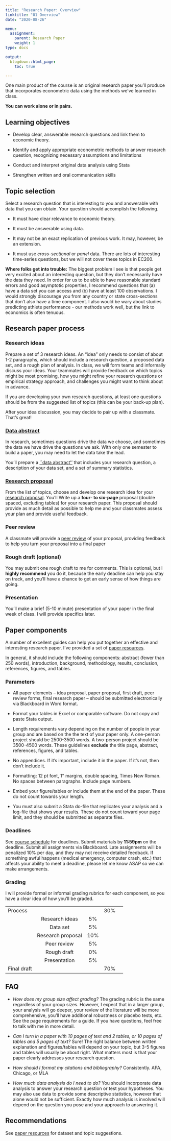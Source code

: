 ```yaml
---
title: "Research Paper: Overview"
linktitle: "01 Overview"
date: "2020-08-26"

menu:
  assignment:
    parent: Research Paper
    weight: 1
type: docs

output:
  blogdown::html_page:
    toc: true

---
```


One main product of the course is an original research paper you'll
produce that incorporates econometric data using the methods we've
learned in class. 

**You can work alone or in pairs.**

## Learning objectives {#learning-objectives .unnumbered}

-   Develop clear, answerable research questions and link them to
    economic theory.

-   Identify and apply appropriate econometric methods to answer
    research question, recognizing necessary assumptions and limitations

-   Conduct and interpret original data analysis using Stata

-   Strengthen written and oral communication skills

## Topic selection {#topic-selection .unnumbered}

Select a research question that is interesting to you and answerable
with data that you can obtain. Your question should accomplish the
following.

-   It must have clear relevance to economic theory.

-   It must be answerable using data.

-   It may not be an exact replication of previous work. It may,
    however, be an extension.

-   It must use *cross-sectional* or *panel* data. There are lots of
    interesting time-series questions, but we will not cover these
    topics in EC200.
    
**Where folks get into trouble:** The biggest problem I see is that people get very excited about an interesting question, but they don't necessarily have the data they need. In order for us to be able to have reasonable standard errors and good asymptotic properties, I recommend questions that (a) have a data set you can access and (b) have at least 100 observations. I would strongly discourage you from any country or state cross-sections that don't also have a time component. I also would be wary about studies predicting athlete performance - our methods work well, but the link to economics is often tenuous. 



## Research paper process {#research-paper-process .unnumbered}

### Research ideas {#research-ideas .unnumbered}

Prepare a set of 3 research ideas. An "idea" only needs to consist of
about 1-2 paragraphs, which should include a research question, a
proposed data set, and a rough plan of analysis. In class, we will form
teams and informally discuss your ideas. Your teammates will provide
feedback on which topics might be most promising, how you might refine
your research questions or empirical strategy approach, and challenges
you might want to think about in advance.

If you are developing your own research questions, at least one
questions should be from the suggested list of topics (this can be your
back-up plan).

After your idea discussion, you may decide to pair up with a classmate.
That's great!

### [Data abstract](../data-abstract)  {#data-preparation .unnumbered}

In research, sometimes questions drive the data we choose, and sometimes
the data we have drive the questions we ask. With only one semester to
build a paper, you may need to let the data take the lead. 

You'll prepare a [``data abstract''](../data-abstract) that includes your research question, a description of your data set, and a set of summary statistics.

### [Research proposal](../research-proposal)  {#research-proposal .unnumbered}

From the list of topics, choose and develop one research idea for your
[research proposal](../research-proposal). You'll Write up a **four- to six-page** proposal (double
spaced, excluding tables) for your research paper. This proposal should
provide as much detail as possible to help me and your classmates assess your
plan and provide useful feedback.


### Peer review {#peer-review .unnumbered}
A classmate will provide a [peer review](../peer-review) of your proposal, providing
feedback to help you turn your proposal into a final paper

### Rough draft (optional)  {#rough-draft-optional .unnumbered}

You may submit one rough draft to me for comments. This is optional, but
I **highly recommend** you do it, because the early deadline can help
you stay on track, and you'll have a chance to get an early sense of how
things are going.

### Presentation {#presentation .unnumbered}

You'll make a brief (5-10 minute) presentation of your paper in the
final week of class. I will provide specifics later.

## Paper components  {#paper-components .unnumbered}

A number of excellent guides can help you put together an effective and
interesting research paper. I've provided a set of [paper resources](/resources/paper-resources).

In general, it should include the following components: abstract (fewer
than 250 words), introduction, background, methodology, results,
conclusion, references, figures, and tables.

### Parameters {#parameters .unnumbered}

-   All paper elements -- idea proposal, paper proposal, first draft,
    peer review forms, final research paper -- should be submitted
    electronically via Blackboard in Word format.

-   Format your tables in Excel or comparable software. Do not copy and
    paste Stata output.

-   Length requirements vary depending on the number of people in your
    group and are based on the the text of your paper only. A one-person
    project should be 2500-3500 words. A two-person project should be
    3500-4500 words. These guidelines **exclude** the title page,
    abstract, references, figures, and tables.

-   No appendices. If it's important, include it in the paper. If it's
    not, then don't include it.

-   Formatting: 12 pt font, 1\" margins, double spacing, Times New
    Roman. No spaces between paragraphs. Include page numbers.

-   Embed your figure/tables or include them at the end of the paper.
    These do not count towards your length.

-   You must also submit a Stata do-file that replicates your analysis
    and a log-file that shows your results. These do not count toward
    your page limit, and they should be submitted as separate files.

### Deadlines {#deadlines .unnumbered}

See [course schedule](../../schedule) for deadlines. Submit materials by **11:59pm** on
the deadline. Submit all assignments via Blackboard. Late assignments
will be penalized 10\% per day, and they may not receive detailed
feedback. If something awful happens (medical emergency, computer crash,
etc.) that affects your ability to meet a deadline, please let me know
ASAP so we can make arrangements.

### Grading {#grading .unnumbered}

I will provide formal or informal grading rubrics for each component, so
you have a clear idea of how you'll be graded.


| |||| 
| :------------- | :----------: |  :----------: |  :----------: |  :----------: | 
|  Process 	|                            	|  	|  30\%|
|              		|Research ideas      	|5\% 	|   |
|             		| Data set          	 | 5\% 	|	|   
 |           		|Research proposal 	|  10\%   ||
|          		| Peer review        | 5\%    ||
|         		| Rough draft        | 0\%    ||
|        		| Presentation       | 5\%    ||
|  Final draft	|                          |  | 70\%|


## FAQ {#faq .unnumbered}


-   *How does my group size affect grading?* The grading rubric is the
    same regardless of your group sizes. However, I expect that in a
    larger group, your analysis will go deeper, your review of the
    literature will be more comprehensive, you'll have additional
    robustness or placebo tests, etc. See the page requirements for a
    guide. If you have questions, feel free to talk with me in more
    detail.

-   *Can I turn in a paper with 10 pages of text and 2 tables, or 10
    pages of tables and 5 pages of text?* Sure! The right balance
    between written explanation and figures/tables will depend on your
    topic, but 3-5 figures and tables will usually be about right. What
    matters most is that your paper clearly addresses your research
    question.

-   *How should I format my citations and bibliography?* Consistently.
    APA, Chicago, or MLA

-   *How much data analysis do I need to do?* You should incorporate
    data analysis to answer your research question or test your
    hypotheses. You may also use data to provide some descriptive
    statistics, however that alone would not be sufficient. Exactly how
    much analysis is involved will depend on the question you pose and
    your approach to answering it.

## Recommendations {#recommendations .unnumbered}

See [paper resources](/resources/paper-resources) for dataset and topic suggestions.

